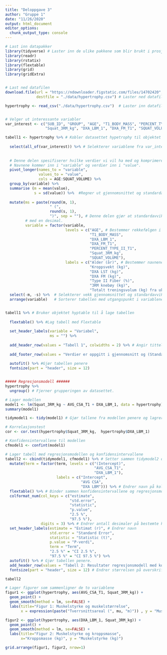 ```yaml
---
title: "Deloppgave 3"
author: "Gruppe 1"
date: "11/26/2020"
output: html_document
editor_options: 
  chunk_output_type: console
---
```


```r
# Last inn datapakker
library(tidyverse) # Laster inn de ulike pakkene som blir brukt i prosjektet
library(readr)
library(rstatix)
library(flextable)
library(grid)
library(gridExtra)


# Last ned datafilen
download.file(url = "https://ndownloader.figstatic.com/files/14702420", 
              destfile = "./data/hypertrophy.csv") # Laster ned datafilen.

hypertrophy <- read_csv("./data/hypertrophy.csv")  # Laster inn datafilen og kobler den til objektet hypertrophy.


# Velger ut interessante variabler
var_interest <- c("SUB_ID", "GROUP", "AGE", "T1_BODY_MASS", "PERCENT_TYPE_II_T1", 
                  "Squat_3RM_kg", "DXA_LBM_1", "DXA_FM_T1", "SQUAT_VOLUME") # Plukker ut hvilke variabler vi er interesserte i å ha med og lagrer de i var_interest.

tabell1 <- hypertrophy %>% # Kobler datasettet hypetrophy til objektet hyptable slik at vi kan lage en tabell uten å påvirke hypertrophy datasettet.
  
  select(all_of(var_interest)) %>% # Selekterer variablene fra var_interest.
  
  
  # Denne delen spesifiserer hvilke verdier vi vil ha med og komprimerer datasettet.
  # Navnene kommer inn i "variable" og verdier inn i "value".
  pivot_longer(names_to = "variable",
               values_to = "value",
               cols = AGE:SQUAT_VOLUME) %>%
  group_by(variable) %>%
  summarise (m = mean(value),
             s = sd(value)) %>%  #Regner ut gjennomsnittet og standardavviket.
  
  mutate(ms = paste(round(m, 1), 
                    " (",
                    round(s, 1),
                    ")", sep = ""), # Denne delen gjør at standardavviket havner i en parantes
         # med en desimal.
         variable = factor(variable, 
                           levels = c("AGE", # Bestemmer rekkefølgen i tabellen
                                      "T1_BODY_MASS", 
                                      "DXA_LBM_1", 
                                      "DXA_FM_T1", 
                                      "PERCENT_TYPE_II_T1", 
                                      "Squat_3RM_kg", 
                                      "SQUAT_VOLUME"), 
                           labels = c("Alder (år)", # Bestemmer navnene på variablene
                                      "Kroppsvekt (kg)", 
                                      "DXA LST (kg)", 
                                      "DXA FM (kg)", 
                                      "Type II Fiber (%)", 
                                      "3RM knebøy (kg)", 
                                      "Totalt treningsvolum (kg) fra uke 1 til 6"))) %>%
  select(-m, -s) %>%  # Selekterer vekk gjennomsnittet og standardavviket
  arrange(variable)   # Sorterer tabellen med utgangspunkt i variablene


tabell1 %>% # Bruker objektet hyptable til å lage tabellen
  
  flextable() %>% #Lag tabell med Flextable
  
  set_header_labels(variable = "Variabel",
                    ms = "") %>% 
  
  add_header_row(values = "Tabell 1", colwidths = 2) %>% # Angir tittel på tabellen
  
  add_footer_row(values = "Verdier er oppgitt i gjennomsnitt og (Standardavvik)", colwidths = 2) %>%  #Angir en fotnote med beskrivelse av tabellen.
  
  autofit() %>% #Gjør tabellen penere
  fontsize(part = "header", size = 12)


##### Regresjonsmodell ######
hypertrophy %>%
  ungroup() # Fjerner grupperingen av datasettet.

# Lager modellen
model1 <- lm(Squat_3RM_kg ~ AVG_CSA_T1 + DXA_LBM_1, data = hypertrophy) # Lager en regresjonsmodell hvor vi tester sammenhengen i Squat_3RM_kg med både kroppsvekt og tverrsnittsareal.
summary(model1)

tidymodel1 <- tidy(model1) # Gjør tallene fra modellen penere og lagrer det i et nytt objekt.

# Korrelasjonstest
cor <- cor.test(hypertrophy$Squat_3RM_kg,  hypertrophy$DXA_LBM_1)

# Konfidensintervallene til modellen
cfmodel1 <- confint(model1)

# Lager tabell med regresjonsmodellen og konfidensintervallene
tabell2 <- cbind(tidymodel1, cfmodel1) %>% # Setter sammen tidymodel2 og cfmodel2
  mutate(term = factor(term, levels = c("(Intercept)",
                                        "AVG_CSA_T1",
                                        "DXA_LBM_1"),
                       labels = c("Intercept", 
                                  "AVG CSA", 
                                  "DXA LBM"))) %>% # Endrer navn på kolonnene under "term"
  flextable() %>% # Binder sammen konfidensintervallene og regresjonsmodellen til en tabell
  colformat_num(col_keys = c("estimate", 
                             "std.error",
                             "statistic", 
                             "p.value",
                             "2.5 %",
                             "97.5 %"), 
                digits = 3) %>% # Endrer antall desimaler på bestemte kolonner.
  set_header_labels(estimate = "Estimat (r)", # Endrer navn 
                    std.error = "Standard Error", 
                    statistic = "Statistic (t)",
                    p.value = "P-verdi",
                    term = "Term",
                    "2.5 %" = "CI 2.5 %",
                    "97.5 %" = "CI 97.5 %") %>%
  autofit() %>% # Gjør tabellen penere.
  add_header_row(values = "Tabell 2: Resultater regresjonsmodell med konfidensintervaller", colwidths = 7) %>% # Legger til en overskrift.
  fontsize(part = "header", size = 12) # Endrer størrelsen på overskriftene.

tabell2

# Lager figurer som sammenligner de to variablene
figur1 <- ggplot(hypertrophy, aes(AVG_CSA_T1, Squat_3RM_kg)) + 
  geom_point() +
  geom_smooth(method = lm, se=FALSE) +
  labs(title="Figur 1: Muskelstyrke og muskelstørrelse",
       x = expression(paste("Tverrsnittsareal (", mu, "m)")) , y = "Muskelstyrke (kg)")

figur2 <- ggplot(hypertrophy, aes(DXA_LBM_1, Squat_3RM_kg)) + 
  geom_point() +
  geom_smooth(method = lm, se=FALSE) +
  labs(title="Figur 2: Muskelstyrke og kroppsmasse",
       x="Kroppsmasse (kg)", y = "Muskelstyrke (kg)")

grid.arrange(figur1, figur2, nrow=1)
```

